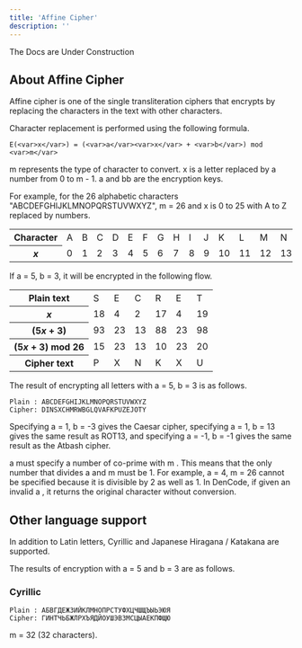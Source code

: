 ```yaml
---
title: 'Affine Cipher'
description: ''
---
```


<Callout type="warning">
  The Docs are Under Construction
</Callout>

## About Affine Cipher

Affine cipher is one of the single transliteration ciphers that encrypts by replacing the characters in the text with other characters.

Character replacement is performed using the following formula.

```
E(<var>x</var>) = (<var>a</var><var>x</var> + <var>b</var>) mod <var>m</var>
```

m represents the type of character to convert. x is a letter replaced by a number from 0 to m - 1. a and bb are the encryption keys.

For example, for the 26 alphabetic characters "ABCDEFGHIJKLMNOPQRSTUVWXYZ", m = 26 and x is 0 to 25 with A to Z replaced by numbers.

<table><tbody><tr><th>Character</th><td>A</td><td>B</td><td>C</td><td>D</td><td>E</td><td>F</td><td>G</td><td>H</td><td>I</td><td>J</td><td>K</td><td>L</td><td>M</td><td>N</td><td>O</td><td>P</td><td>Q</td><td>R</td><td>S</td><td>T</td><td>U</td><td>V</td><td>W</td><td>X</td><td>Y</td><td>Z</td></tr><tr><th><var>x</var></th><td>0</td><td>1</td><td>2</td><td>3</td><td>4</td><td>5</td><td>6</td><td>7</td><td>8</td><td>9</td><td>10</td><td>11</td><td>12</td><td>13</td><td>14</td><td>15</td><td>16</td><td>17</td><td>18</td><td>19</td><td>20</td><td>21</td><td>22</td><td>23</td><td>24</td><td>25</td></tr></tbody></table>

If a = 5, b = 3, it will be encrypted in the following flow.

<table><tbody><tr><th>Plain text</th><td>S</td><td>E</td><td>C</td><td>R</td><td>E</td><td>T</td></tr><tr><th><var>x</var></th><td>18</td><td>4</td><td>2</td><td>17</td><td>4</td><td>19</td></tr><tr><th>(5<var>x</var> + 3)</th><td>93</td><td>23</td><td>13</td><td>88</td><td>23</td><td>98</td></tr><tr><th>(5<var>x</var> + 3) mod 26</th><td>15</td><td>23</td><td>13</td><td>10</td><td>23</td><td>20</td></tr><tr><th>Cipher text</th><td>P</td><td>X</td><td>N</td><td>K</td><td>X</td><td>U</td></tr></tbody></table>

The result of encrypting all letters with a = 5, b = 3 is as follows.

```
Plain : ABCDEFGHIJKLMNOPQRSTUVWXYZ
Cipher: DINSXCHMRWBGLQVAFKPUZEJOTY
```

Specifying a = 1, b = -3 gives the Caesar cipher, specifying a = 1, b = 13 gives the same result as ROT13, and specifying a = -1, b = -1 gives the same result as the Atbash cipher.

a must specify a number of co-prime with m . This means that the only number that divides a and m must be 1. For example, a = 4, m = 26 cannot be specified because it is divisible by 2 as well as 1. In DenCode, if given an invalid a , it returns the original character without conversion.

## Other language support

In addition to Latin letters, Cyrillic and Japanese Hiragana / Katakana are supported.

The results of encryption with a = 5 and b = 3 are as follows.

### Cyrillic

```
Plain : АБВГДЕЖЗИЙКЛМНОПРСТУФХЦЧШЩЪЫЬЭЮЯ
Cipher: ГИНТЧЬБЖЛРХЪЯДЙОУШЭВЗМСЦЫАЕКПФЩЮ
```

m = 32 (32 characters).


